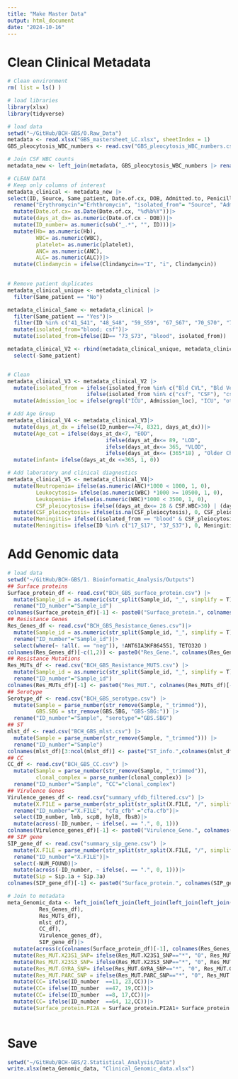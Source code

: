 ```yaml
---
title: "Make Master Data"
output: html_document
date: "2024-10-16"
---
```


# Clean Clinical Metadata
```r
# Clean environment
rm( list = ls() )

# load libraries
library(xlsx)
library(tidyverse)

# load data
setwd("~/GitHub/BCH-GBS/0.Raw_Data")
metadata <- read.xlsx("GBS_mastersheet_LC.xlsx", sheetIndex = 1)
GBS_pleocytosis_WBC_numbers <- read.csv("GBS_pleocytosis_WBC_numbers.csv")

# Join CSF WBC counts
metadata_new <- left_join(metadata, GBS_pleocytosis_WBC_numbers |> rename(ID=Sample) |> select(ID, CSF.WBC))

# CLEAN DATA
# Keep only columns of interest
metadata_clinical <- metadata_new |> 
select(ID, Source, Same_patient, Date.of.cx, DOB, Admitted.to, Penicillin, Vancomycin, Erhthromycin, Clindamycin, WBC, Hb, platelet, ANC, ALC, CSF.WBC)|> 
  rename("Erythromycin"="Erhthromycin", "isolated_from"= "Source", "Admission_loc"="Admitted.to")|>
  mutate(Date.of.cx= as.Date(Date.of.cx, "%d%b%Y"))|>
  mutate(days_at_dx= as.numeric(Date.of.cx - DOB))|>
  mutate(ID_number= as.numeric(sub("_.*", "", ID)))|>
  mutate(Hb= as.numeric(Hb), 
         WBC= as.numeric(WBC), 
         platelet= as.numeric(platelet), 
         ANC= as.numeric(ANC), 
         ALC= as.numeric(ALC))|>
  mutate(Clindamycin = ifelse(Clindamycin=="I", "i", Clindamycin))
  

# Remove patient duplicates
metadata_clinical_unique <- metadata_clinical |> 
  filter(Same_patient == "No")

metadata_clinical_Same <- metadata_clinical |> 
  filter(Same_patient == "Yes")|> 
  filter(ID %in% c("41_S41", "48_S48", "59_S59", "67_S67", "70_S70", "73_S73", "77_S77", "92_S92", "95_S95"))|>
  mutate(isolated_from="blood; csf")|>
  mutate(isolated_from=ifelse(ID== "73_S73", "blood", isolated_from))

metadata_clinical_V2 <- rbind(metadata_clinical_unique, metadata_clinical_Same)|>
  select(-Same_patient)


# Clean 
metadata_clinical_V3 <- metadata_clinical_V2 |> 
  mutate(isolated_from = ifelse(isolated_from %in% c("Bld CVL", "Bld Ven", "blood", "Blood"), "blood", 
                         ifelse(isolated_from %in% c("csf", "CSF"), "csf", isolated_from)))|> 
  mutate(Admission_loc = ifelse(grepl("ICU", Admission_loc), "ICU", "other"))

# Add Age Group
metadata_clinical_V4 <- metadata_clinical_V3|>
  mutate(days_at_dx = ifelse(ID_number==74, 8321, days_at_dx))|>
  mutate(Age_cat = ifelse(days_at_dx<7, "EOD", 
                               ifelse(days_at_dx<= 89, "LOD", 
                               ifelse(days_at_dx<= 365, "VLOD", 
                               ifelse(days_at_dx<= (365*18) , "Older Children (1-18 years)", "Adults")))))|>
  mutate(infant= ifelse(days_at_dx <=365, 1, 0))

# Add laboratory and clinical diagnostics
metadata_clinical_V5 <- metadata_clinical_V4|>  
  mutate(Neutropenia= ifelse(as.numeric(ANC)*1000 < 1000, 1, 0),
         Leukocytosis= ifelse(as.numeric(WBC) *1000 >= 10500, 1, 0), 
         Leukopenia= ifelse(as.numeric(WBC)*1000 < 3500, 1, 0), 
         CSF_pleiocytosis= ifelse((days_at_dx<= 28 & CSF.WBC>30) | (days_at_dx> 28 & CSF.WBC>=10) , 1, 0))|>
  mutate(CSF_pleiocytosis= ifelse(is.na(CSF_pleiocytosis), 0, CSF_pleiocytosis))|>
  mutate(Meningitis= ifelse((isolated_from == "blood" & CSF_pleiocytosis==0), 0, 1))|>
  mutate(Meningitis= ifelse(ID %in% c("17_S17", "37_S37"), 0, Meningitis))
```
# Add Genomic data 
```r
# load data
setwd("~/GitHub/BCH-GBS/1. Bioinformatic_Analysis/Outputs")
## Surface proteins
Surface_protein_df <- read.csv("BCH_GBS_surface_protein.csv") |> 
  mutate(Sample_id = as.numeric(str_split(Sample_id, "_", simplify = T)[,1])) |> 
  rename("ID_number"="Sample_id")
colnames(Surface_protein_df)[-1] <- paste0("Surface_protein.", colnames(Surface_protein_df)[-1])
## Resistance Genes
Res_Genes_df <- read.csv("BCH_GBS_Resistance_Genes.csv")|> 
  mutate(Sample_id = as.numeric(str_split(Sample_id, "_", simplify = T)[,1])) |> 
  rename("ID_number"="Sample_id")|> 
  select(where(~ !all(. == "neg")), !ANT6IA3KF864551, TETO32O )
colnames(Res_Genes_df)[-c(1,2)] <- paste0("Res_Gene.", colnames(Res_Genes_df)[-c(1,2)])
## Resistance Mutations
Res_MUTs_df <- read.csv("BCH_GBS_Resistance_MUTS.csv") |> 
  mutate(Sample_id = as.numeric(str_split(Sample_id, "_", simplify = T)[,1])) |> 
  rename("ID_number"="Sample_id")
colnames(Res_MUTs_df)[-1] <- paste0("Res_MUT.", colnames(Res_MUTs_df)[-1])
## Serotype
Serotype_df <- read.csv("BCH_GBS_serotype.csv") |> 
  mutate(Sample = parse_number(str_remove(Sample, "_trimmed")), 
         GBS.SBG = str_remove(GBS.SBG, "GBS-SBG:")) |> 
  rename("ID_number"="Sample", "serotype"="GBS.SBG")  
## ST
mlst_df <- read.csv("BCH_GBS_mlst.csv") |> 
  mutate(Sample = parse_number(str_remove(Sample, "_trimmed"))) |> 
  rename("ID_number"="Sample")
colnames(mlst_df)[3:ncol(mlst_df)] <- paste("ST_info.",colnames(mlst_df)[3:ncol(mlst_df)], sep="")
## CC
CC_df <- read.csv("BCH_GBS_CC.csv") |> 
  mutate(Sample = parse_number(str_remove(Sample, "_trimmed")), 
         clonal_complex = parse_number(clonal_complex)) |> 
  rename("ID_number"="Sample", "CC"="clonal_complex")
## Virulence Genes
Virulence_genes_df <- read.csv("summary_vfdb_filtered.csv") |> 
  mutate(X.FILE = parse_number(str_split(str_split(X.FILE, "/", simplify = T)[,9], "_", simplify = T)[,1]))|> 
  rename("ID_number"="X.FILE", "cfa_cfb" ="cfa.cfb")|>
  select(ID_number, lmb, scpB, hylB, fbsB)|> 
  mutate(across(-ID_number, ~ ifelse(. == ".", 0, 1)))
colnames(Virulence_genes_df)[-1] <- paste0("Virulence_Gene.", colnames(Virulence_genes_df)[-1])
## SIP gene
SIP_gene_df <- read.csv("summary_sip_gene.csv") |> 
  mutate(X.FILE = parse_number(str_split(str_split(X.FILE, "/", simplify = T)[,9], "_", simplify = T)[,1]))|> 
  rename("ID_number"="X.FILE")|>
  select(-NUM_FOUND)|> 
  mutate(across(-ID_number, ~ ifelse(. == ".", 0, 1)))|> 
  mutate(Sip = Sip.1a + Sip.3a)
colnames(SIP_gene_df)[-1] <- paste0("Surface_protein.", colnames(SIP_gene_df)[-1])

# Join to metadata
meta_Genomic_data <- left_join(left_join(left_join(left_join(left_join(left_join(left_join(metadata_clinical_V5, Surface_protein_df), 
          Res_Genes_df), 
          Res_MUTs_df),
          mlst_df), 
          CC_df), 
          Virulence_genes_df), 
          SIP_gene_df)|> 
  mutate(across(c(colnames(Surface_protein_df)[-1], colnames(Res_Genes_df)[-c(1,2)]), ~ ifelse(.=="neg", 0, 1)))|> 
  mutate(Res_MUT.X23S1_SNP= ifelse(Res_MUT.X23S1_SNP=="*", "0", Res_MUT.X23S1_SNP))|> 
  mutate(Res_MUT.X23S3_SNP= ifelse(Res_MUT.X23S3_SNP=="*", "0", Res_MUT.X23S3_SNP))|> 
  mutate(Res_MUT.GYRA_SNP= ifelse(Res_MUT.GYRA_SNP=="*", "0", Res_MUT.GYRA_SNP))|> 
  mutate(Res_MUT.PARC_SNP = ifelse(Res_MUT.PARC_SNP=="*", "0", Res_MUT.PARC_SNP))|> 
  mutate(CC= ifelse(ID_number  ==11, 23,CC))|> 
  mutate(CC= ifelse(ID_number  ==47, 19,CC))|> 
  mutate(CC= ifelse(ID_number  ==8, 17,CC))|> 
  mutate(CC= ifelse(ID_number  ==64, 12,CC))|> 
  mutate(Surface_protein.PI2A = Surface_protein.PI2A1+ Surface_protein.PI2A2, .before = Surface_protein.PI2B)
  
```
# Save 
```r
setwd("~/GitHub/BCH-GBS/2.Statistical_Analysis/Data")
write.xlsx(meta_Genomic_data, "Clinical_Genomic_data.xlsx")
```

